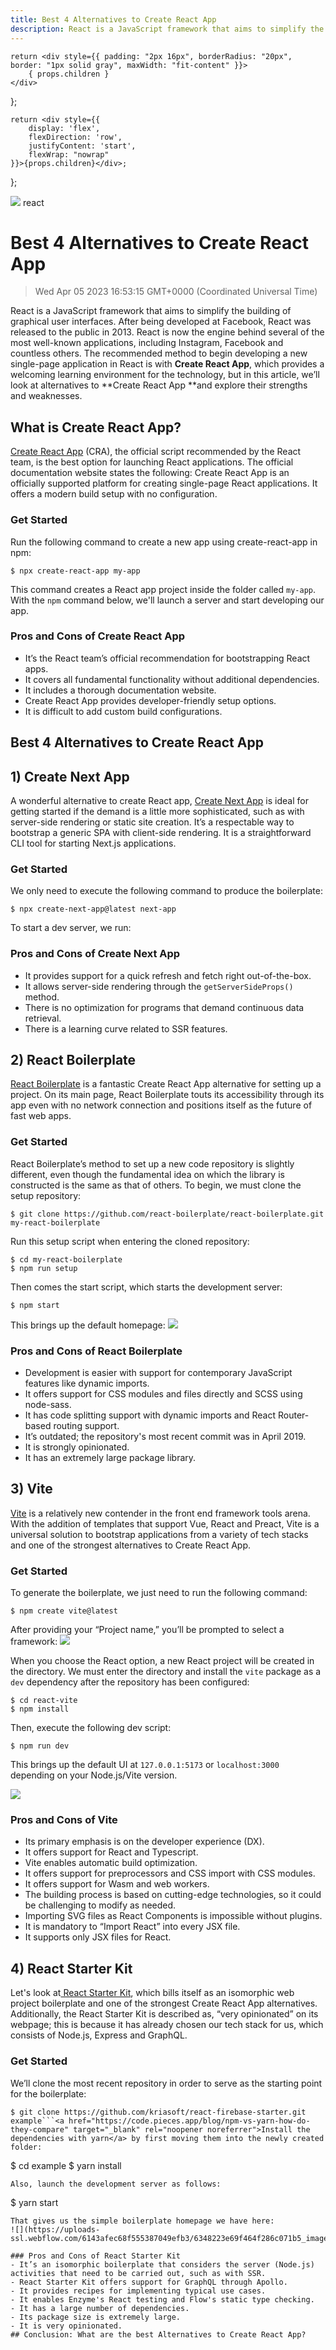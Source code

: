 ```yaml
---
title: Best 4 Alternatives to Create React App
description: React is a JavaScript framework that aims to simplify the building of graphical user interfaces. After being developed at Facebook, React was released to the public in 2013. React is now the engine behind several of the most well-known applications, including Instagram, Facebook and countless others. The recommended method to begin developing a new single-page application in React is with **Create React App**, which provides a we​​lcoming learning environment for the technology, but in this article, we’ll look at alternatives to **Create React App **and explore their strengths and weaknesses.
---
```


    return <div style={{ padding: "2px 16px", borderRadius: "20px", border: "1px solid gray", maxWidth: "fit-content" }}>
        { props.children }
    </div>
};

    return <div style={{
        display: 'flex',
        flexDirection: 'row',
        justifyContent: 'start',
        flexWrap: "nowrap"
    }}>{props.children}</div>;

};

<link rel="canonical" href="https://code.pieces.app/blog/create-react-app-alternatives" />

![](https://uploads-ssl.webflow.com/6143afec68f555387049efb3/63dd7dda6f36a9216b7011e7_typing-at-laptop_295516f3fa937413cad1850bb672cb30_2000.jpeg)
<Tag>react</Tag>

# Best 4 Alternatives to Create React App
> Wed Apr 05 2023 16:53:15 GMT+0000 (Coordinated Universal Time)

React is a JavaScript framework that aims to simplify the building of graphical user interfaces. After being developed at Facebook, React was released to the public in 2013. React is now the engine behind several of the most well-known applications, including Instagram, Facebook and countless others. The recommended method to begin developing a new single-page application in React is with **Create React App**, which provides a we​​lcoming learning environment for the technology, but in this article, we’ll look at alternatives to **Create React App **and explore their strengths and weaknesses.

## What is Create React App?
<a href="https://create-react-app.dev/docs/getting-started" target="_blank" rel="noopener noreferrer">Create React App</a> (CRA), the official script recommended by the React team, is the best option for launching React applications. The official documentation website states the following:
Create React App is an officially supported platform for creating single-page React applications. It offers a modern build setup with no configuration.

### Get Started
Run the following command to create a new app using create-react-app in npm:
```
$ npx create-react-app my-app
```
This command creates a React app project inside the folder called ```my-app```.
With the ```npm``` command below, we'll launch a server and start developing our app.

### Pros and Cons of Create React App
- It’s the React team’s official recommendation for bootstrapping React apps.
- It covers all fundamental functionality without additional dependencies.
- It includes a thorough documentation website.
- Create React App provides developer-friendly setup options.
- It is difficult to add custom build configurations.

## Best 4 Alternatives to Create React App

## 1) Create Next App

A wonderful alternative to create React app, <a href="https://nextjs.org/docs/api-reference/create-next-app" target="_blank" rel="noopener noreferrer">Create Next App</a> is ideal for getting started if the demand is a little more sophisticated, such as with server-side rendering or static site creation. It’s a respectable way to bootstrap a generic SPA with client-side rendering. It is a straightforward CLI tool for starting Next.js applications.

### Get Started
We only need to execute the following command to produce the boilerplate:
```
$ npx create-next-app@latest next-app
```
To start a dev server, we run:

### **Pros and Cons of Create Next App**
- It provides support for a quick refresh and fetch right out-of-the-box.
- It allows server-side rendering through the ```getServerSideProps()``` method.
- There is no optimization for programs that demand continuous data retrieval.
- There is a learning curve related to SSR features.

## 2) React Boilerplate
<a href="https://www.reactboilerplate.com/" target="_blank" rel="noopener noreferrer">React Boilerplate</a> is a fantastic Create React App alternative for setting up a project. On its main page, React Boilerplate touts its accessibility through its app even with no network connection and positions itself as the future of fast web apps.

### Get Started
React Boilerplate’s method to set up a new code repository is slightly different, even though the fundamental idea on which the library is constructed is the same as that of others. To begin, we must clone the setup repository:

```
$ git clone https://github.com/react-boilerplate/react-boilerplate.git
my-react-boilerplate
```
Run this setup script when entering the cloned repository:
```
$ cd my-react-boilerplate
$ npm run setup
```
Then comes the start script, which starts the development server:
```
$ npm start
```
This brings up the default homepage:
![](https://uploads-ssl.webflow.com/6143afec68f555387049efb3/6348223e69f4647b57c071b6_image2_9981e89a3d4815dd4860eaf0eee0b075_800.png)

### Pros and Cons of React Boilerplate
- Development is easier with support for contemporary JavaScript features like dynamic imports.
- It offers support for CSS modules and files directly and SCSS using node-sass.
- It has code splitting support with dynamic imports and React Router-based routing support.
- It’s outdated; the repository's most recent commit was in April 2019.
- It is strongly opinionated.
- It has an extremely large package library.

## 3) Vite
<a href="https://vitejs.dev/guide/" target="_blank" rel="noopener noreferrer">Vite</a> is a relatively new contender in the front end framework tools arena. With the addition of templates that support Vue, React and Preact, Vite is a universal solution to bootstrap applications from a variety of tech stacks and one of the strongest alternatives to Create React App.

### Get Started
To generate the boilerplate, we just need to run the following command:
```
$ npm create vite@latest
```
After providing your “Project name,”  you’ll be prompted to select a framework:
![](https://uploads-ssl.webflow.com/6143afec68f555387049efb3/6348223e69f4646bb1c071b0_image4_60db8e5150a83efc7322f30cb260b410_800.png)

When you choose the React option, a new React project will be created in the directory. We must enter the directory and install the ```vite``` package as a ```dev``` dependency after the repository has been configured:
```
$ cd react-vite
$ npm install
```
Then, execute the following dev script:
```
$ npm run dev
```
This brings up the default UI at  ```127.0.0.1:5173``` or ```localhost:3000``` depending on your Node.js/Vite version.

![](https://uploads-ssl.webflow.com/6143afec68f555387049efb3/6348223e69f4648f64c071b1_image5_3318533782c9676a611332e371d891dc_800.png)

### Pros and Cons of Vite
- Its primary emphasis is on the developer experience (DX).
- It offers support for React and Typescript.
- Vite enables automatic build optimization.
- It offers support for preprocessors and CSS import with CSS modules.
- It offers support for Wasm and web workers.
- The building process is based on cutting-edge technologies, so it could be challenging to modify as needed.
- Importing SVG files as React Components is impossible without plugins.
- It is mandatory to “Import React” into every JSX file.
- It supports only JSX files for React.

## 4) React Starter Kit
Let's look at<a href="https://firebase.reactstarter.com/" target="_blank" rel="noopener noreferrer"> React Starter Kit</a>, which bills itself as an isomorphic web project boilerplate and one of the strongest Create React App alternatives. Additionally, the React Starter Kit is described as, “very opinionated” on its webpage; this is because it has already chosen our tech stack for us, which consists of Node.js, Express and GraphQL.

### Get Started
We’ll clone the most recent repository in order to serve as the starting point for the boilerplate:
```
$ git clone https://github.com/kriasoft/react-firebase-starter.git example```<a href="https://code.pieces.app/blog/npm-vs-yarn-how-do-they-compare" target="_blank" rel="noopener noreferrer">Install the dependencies with yarn</a> by first moving them into the newly created folder:
```
$ cd example
$ yarn install
```
Also, launch the development server as follows:
```
$ yarn start
```
That gives us the simple boilerplate homepage we have here:
![](https://uploads-ssl.webflow.com/6143afec68f555387049efb3/6348223e69f464f286c071b5_image6_f76478a87fb885e5029ebd93507e5575_800.png)

### Pros and Cons of React Starter Kit
- It’s an isomorphic boilerplate that considers the server (Node.js) activities that need to be carried out, such as with SSR.
- React Starter Kit offers support for GraphQL through Apollo.
- It provides recipes for implementing typical use cases.
- It enables Enzyme's React testing and Flow's static type checking.
- It has a large number of dependencies.
- Its package size is extremely large.
- It is very opinionated.
## Conclusion: What are the best Alternatives to Create React App?
